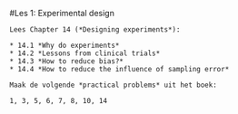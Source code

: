 #Les 1: Experimental design

```block2

Lees Chapter 14 (*Designing experiments*):

* 14.1 *Why do experiments*
* 14.2 *Lessons from clinical trials*
* 14.3 *How to reduce bias?*
* 14.4 *How to reduce the influence of sampling error*

```


```exercise


Maak de volgende *practical problems* uit het boek:

1, 3, 5, 6, 7, 8, 10, 14

```

